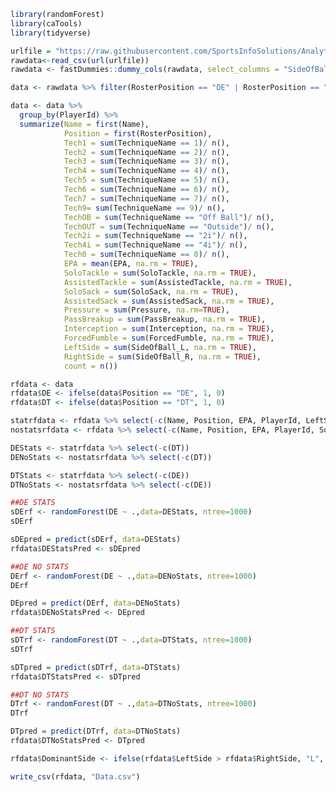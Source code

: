 
```{r}
library(randomForest)
library(caTools)
library(tidyverse)

```

```{r}
urlfile = "https://raw.githubusercontent.com/SportsInfoSolutions/AnalyticsChallenge2020/master/Data/AnalyticsChallenge2020Data.csv"
rawdata<-read_csv(url(urlfile))
rawdata <- fastDummies::dummy_cols(rawdata, select_columns = "SideOfBall")

data <- rawdata %>% filter(RosterPosition == "DE" | RosterPosition == "DT")

data <- data %>%
  group_by(PlayerId) %>%
  summarize(Name = first(Name),
            Position = first(RosterPosition),
            Tech1 = sum(TechniqueName == 1)/ n(),
            Tech2 = sum(TechniqueName == 2)/ n(),
            Tech3 = sum(TechniqueName == 3)/ n(),
            Tech4 = sum(TechniqueName == 4)/ n(),
            Tech5 = sum(TechniqueName == 5)/ n(),
            Tech6 = sum(TechniqueName == 6)/ n(),
            Tech7 = sum(TechniqueName == 7)/ n(),
            Tech9= sum(TechniqueName == 9)/ n(),
            TechOB = sum(TechniqueName == "Off Ball")/ n(),
            TechOUT = sum(TechniqueName == "Outside")/ n(),
            Tech2i = sum(TechniqueName == "2i")/ n(),
            Tech4i = sum(TechniqueName == "4i")/ n(),
            Tech0 = sum(TechniqueName == 0)/ n(),
            EPA = mean(EPA, na.rm = TRUE), 
            SoloTackle = sum(SoloTackle, na.rm = TRUE), 
            AssistedTackle = sum(AssistedTackle, na.rm = TRUE), 
            SoloSack = sum(SoloSack, na.rm = TRUE), 
            AssistedSack = sum(AssistedSack, na.rm = TRUE),
            Pressure = sum(Pressure, na.rm=TRUE), 
            PassBreakup = sum(PassBreakup, na.rm = TRUE), 
            Interception = sum(Interception, na.rm = TRUE), 
            ForcedFumble = sum(ForcedFumble, na.rm = TRUE),
            LeftSide = sum(SideOfBall_L, na.rm = TRUE), 
            RightSide = sum(SideOfBall_R, na.rm = TRUE),
            count = n())

rfdata <- data
rfdata$DE <- ifelse(data$Position == "DE", 1, 0)
rfdata$DT <- ifelse(data$Position == "DT", 1, 0)

statrfdata <- rfdata %>% select(-c(Name, Position, EPA, PlayerId, LeftSide, RightSide))
nostatsrfdata <- rfdata %>% select(-c(Name, Position, EPA, PlayerId, SoloTackle, AssistedTackle, SoloSack, AssistedSack, Pressure, PassBreakup, Interception, ForcedFumble, LeftSide, RightSide))

DEStats <- statrfdata %>% select(-c(DT))
DENoStats <- nostatsrfdata %>% select(-c(DT))

DTStats <- statrfdata %>% select(-c(DE))
DTNoStats <- nostatsrfdata %>% select(-c(DE))

##DE STATS
sDErf <- randomForest(DE ~ .,data=DEStats, ntree=1000)
sDErf

sDEpred = predict(sDErf, data=DEStats)
rfdata$DEStatsPred <- sDEpred

##DE NO STATS
DErf <- randomForest(DE ~ .,data=DENoStats, ntree=1000)
DErf

DEpred = predict(DErf, data=DENoStats)
rfdata$DENoStatsPred <- DEpred

##DT STATS
sDTrf <- randomForest(DT ~ .,data=DTStats, ntree=1000)
sDTrf

sDTpred = predict(sDTrf, data=DTStats)
rfdata$DTStatsPred <- sDTpred

##DT NO STATS
DTrf <- randomForest(DT ~ .,data=DTNoStats, ntree=1000)
DTrf

DTpred = predict(DTrf, data=DTNoStats)
rfdata$DTNoStatsPred <- DTpred

rfdata$DominantSide <- ifelse(rfdata$LeftSide > rfdata$RightSide, "L", "R")

write_csv(rfdata, "Data.csv")
```

